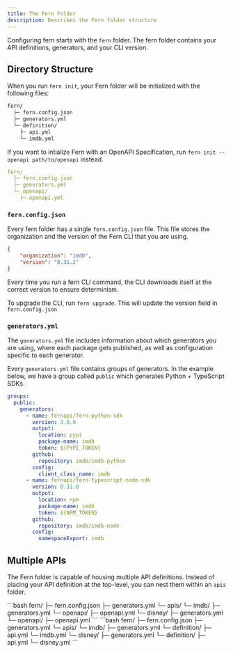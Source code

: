 ```yaml
---
title: The Fern Folder
description: Describes the Fern folder structure
---
```


Configuring fern starts with the `fern` folder. The fern folder contains your API definitions,
generators, and your CLI version.

## Directory Structure

When you run `fern init`, your Fern folder will be initialized with the following files:
```bash
fern/
  ├─ fern.config.json
  ├─ generators.yml
  └─ definition/
    ├─ api.yml
    └─ imdb.yml
```

If you want to intialize Fern with an OpenAPI Specification, run `fern init --openapi path/to/openapi` instead.
```yaml
fern/
  ├─ fern.config.json
  ├─ generators.yml
  └─ openapi/
    ├─ openapi.yml
```

### `fern.config.json`

Every fern folder has a single `fern.config.json` file. This file stores the organization and
the version of the Fern CLI that you are using. 

```json
{
    "organization": "imdb",
    "version": "0.31.2"
}
```

Every time you run a fern CLI command, the CLI downloads itself at the correct version to ensure 
determinism. 

<Note>To upgrade the CLI, run `fern upgrade`. This will update the version field in `fern.config.json` </Note>

### `generators.yml`

The `generators.yml` file includes information about which generators you are using, where each package gets published, 
as well as configuration specific to each generator. 

Every `generators.yml` file contains groups of generators. In the example below, we have a group called `public` which 
generates Python + TypeScript SDKs. 
```yaml
groups:
  public:
    generators:
      - name: fernapi/fern-python-sdk
        version: 3.0.0
        output:
          location: pypi
          package-name: imdb
          token: ${PYPI_TOKEN}
        github:
          repository: imdb/imdb-python
        config:
          client_class_name: imdb
      - name: fernapi/fern-typescript-node-sdk
        version: 0.31.0
        output:
          location: npm
          package-name: imdb
          token: ${NPM_TOKEN}
        github:
          repository: imdb/imdb-node
        config:
          namespaceExport: imdb
```

## Multiple APIs

The Fern folder is capable of housing multiple API definitions. Instead of placing your API definition 
at the top-level, you can nest them within an `apis` folder. 

<Tabs>
<Tab title="OpenAPI Definition">
```bash
fern/
  ├─ fern.config.json
  ├─ generators.yml
  └─ apis/
    └─ imdb/
        ├─ generators.yml
        └─ openapi/
          ├─ openapi.yml
    └─ disney/
        ├─ generators.yml
        └─ openapi/
          ├─ openapi.yml
```
</Tab>
<Tab title="Fern Definition">
```bash
fern/
  ├─ fern.config.json
  ├─ generators.yml
  └─ apis/
    └─ imdb/
        ├─ generators.yml
        └─ definition/
          ├─ api.yml
          └─ imdb.yml
    └─ disney/
        ├─ generators.yml
        └─ definition/
          ├─ api.yml
          └─ disney.yml
```
</Tab>
</Tabs>
